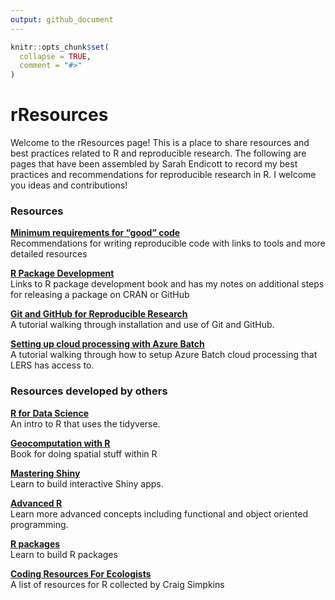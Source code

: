 ```yaml
---
output: github_document
---
```


<!-- README.md is generated from README.Rmd. Please edit that file -->

```r
knitr::opts_chunk$set(
  collapse = TRUE,
  comment = "#>"
)
```

# rResources

<!-- badges: start -->

<!-- badges: end -->

Welcome to the rResources page! This is a place to share resources and best practices related to R and reproducible research. The following are pages that have been assembled by Sarah Endicott to record my best practices and recommendations for reproducible research in R. I welcome you ideas and contributions!

### Resources

[**Minimum requirements for "good" code**](https://landscitech.github.io/rResources/articles/good_code.html)\
Recommendations for writing reproducible code with links to tools and more detailed resources

[**R Package Development**](https://landscitech.github.io/rResources/articles/package_development.html)\
Links to R package development book and has my notes on additional steps for releasing a package on CRAN or GitHub

[**Git and GitHub for Reproducible Research**](https://landscitech.github.io/Github_tutorial/)\
A tutorial walking through installation and use of Git and GitHub.

[**Setting up cloud processing with Azure Batch**](https://landscitech.github.io/cloudDemo/articles/cloudSetup.html)\
A tutorial walking through how to setup Azure Batch cloud processing that LERS has access to.

### Resources developed by others

[**R for Data Science**](https://r4ds.hadley.nz/)\
An intro to R that uses the tidyverse.

[**Geocomputation with R**](https://geocompr.robinlovelace.net/)\
Book for doing spatial stuff within R

[**Mastering Shiny**](https://mastering-shiny.org/)\
Learn to build interactive Shiny apps.

[**Advanced R**](https://adv-r.hadley.nz/)\
Learn more advanced concepts including functional and object oriented programming.

[**R packages**](https://r-pkgs.org/index.html)\
Learn to build R packages

[**Coding Resources For Ecologists**](https://csim063.github.io/Coding_Resources/)\
A list of resources for R collected by Craig Simpkins
